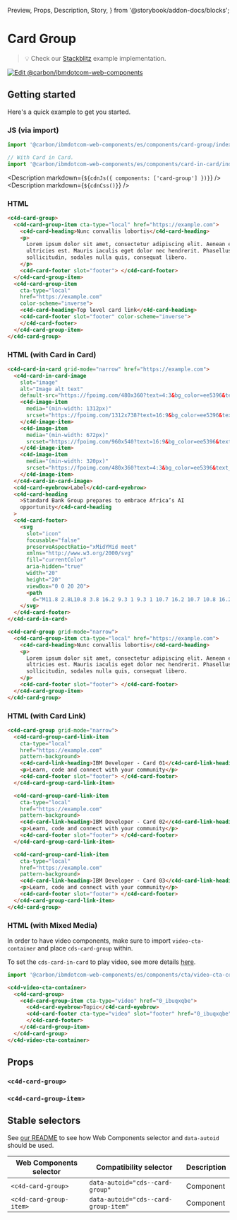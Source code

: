   Preview,
  Props,
  Description,
  Story,
} from '@storybook/addon-docs/blocks';

# Card Group

> 💡 Check our
> [Stackblitz](https://stackblitz.com/github/carbon-design-system/carbon-for-ibm-dotcom/tree/main/packages/web-components/examples/stackblitz/components/card-group)
> example implementation.

[![Edit @carbon/ibmdotcom-web-components](https://codesandbox.io/static/img/play-codesandbox.svg)](https://stackblitz.com/github/carbon-design-system/carbon-for-ibm-dotcom/tree/main/packages/web-components/examples/codesandbox/components/card-group)

## Getting started

Here's a quick example to get you started.

### JS (via import)

```javascript
import '@carbon/ibmdotcom-web-components/es/components/card-group/index.js';

// With Card in Card.
import '@carbon/ibmdotcom-web-components/es/components/card-in-card/index.js';
```

<Description markdown={`${cdnJs({ components: ['card-group'] })}`} />
<Description markdown={`${cdnCss()}`} />

### HTML

```html
<c4d-card-group>
  <c4d-card-group-item cta-type="local" href="https://example.com">
    <c4d-card-heading>Nunc convallis lobortis</c4d-card-heading>
    <p>
      Lorem ipsum dolor sit amet, consectetur adipiscing elit. Aenean et
      ultricies est. Mauris iaculis eget dolor nec hendrerit. Phasellus at elit
      sollicitudin, sodales nulla quis, consequat libero.
    </p>
    <c4d-card-footer slot="footer"> </c4d-card-footer>
  </c4d-card-group-item>
  <c4d-card-group-item
    cta-type="local"
    href="https://example.com"
    color-scheme="inverse">
    <c4d-card-heading>Top level card link</c4d-card-heading>
    <c4d-card-footer slot="footer" color-scheme="inverse">
    </c4d-card-footer>
  </c4d-card-group-item>
</c4d-card-group>
```

### HTML (with Card in Card)

```html
<c4d-card-in-card grid-mode="narrow" href="https://example.com">
  <c4d-card-in-card-image
    slot="image"
    alt="Image alt text"
    default-src="https://fpoimg.com/480x360?text=4:3&bg_color=ee5396&text_color=161616">
    <c4d-image-item
      media="(min-width: 1312px)"
      srcset="https://fpoimg.com/1312x738?text=16:9&bg_color=ee5396&text_color=161616">
    </c4d-image-item>
    <c4d-image-item
      media="(min-width: 672px)"
      srcset="https://fpoimg.com/960x540?text=16:9&bg_color=ee5396&text_color=161616">
    </c4d-image-item>
    <c4d-image-item
      media="(min-width: 320px)"
      srcset="https://fpoimg.com/480x360?text=4:3&bg_color=ee5396&text_color=161616">
    </c4d-image-item>
  </c4d-card-in-card-image>
  <c4d-card-eyebrow>Label</c4d-card-eyebrow>
  <c4d-card-heading
    >Standard Bank Group prepares to embrace Africa’s AI
    opportunity</c4d-card-heading
  >
  <c4d-card-footer>
    <svg
      slot="icon"
      focusable="false"
      preserveAspectRatio="xMidYMid meet"
      xmlns="http://www.w3.org/2000/svg"
      fill="currentColor"
      aria-hidden="true"
      width="20"
      height="20"
      viewBox="0 0 20 20">
      <path
        d="M11.8 2.8L10.8 3.8 16.2 9.3 1 9.3 1 10.7 16.2 10.7 10.8 16.2 11.8 17.2 19 10z"></path>
    </svg>
  </c4d-card-footer>
</c4d-card-in-card>

<c4d-card-group grid-mode="narrow">
  <c4d-card-group-item cta-type="local" href="https://example.com">
    <c4d-card-heading>Nunc convallis lobortis</c4d-card-heading>
    <p>
      Lorem ipsum dolor sit amet, consectetur adipiscing elit. Aenean et
      ultricies est. Mauris iaculis eget dolor nec hendrerit. Phasellus at elit
      sollicitudin, sodales nulla quis, consequat libero.
    </p>
    <c4d-card-footer slot="footer"> </c4d-card-footer>
  </c4d-card-group-item>
</c4d-card-group>
```

### HTML (with Card Link)

```html
<c4d-card-group grid-mode="narrow">
  <c4d-card-group-card-link-item
    cta-type="local"
    href="https://example.com"
    pattern-background>
    <c4d-card-link-heading>IBM Developer - Card 01</c4d-card-link-heading>
    <p>Learn, code and connect with your community</p>
    <c4d-card-footer slot="footer"> </c4d-card-footer>
  </c4d-card-group-card-link-item>

  <c4d-card-group-card-link-item
    cta-type="local"
    href="https://example.com"
    pattern-background>
    <c4d-card-link-heading>IBM Developer - Card 02</c4d-card-link-heading>
    <p>Learn, code and connect with your community</p>
    <c4d-card-footer slot="footer"> </c4d-card-footer>
  </c4d-card-group-card-link-item>

  <c4d-card-group-card-link-item
    cta-type="local"
    href="https://example.com"
    pattern-background>
    <c4d-card-link-heading>IBM Developer - Card 03</c4d-card-link-heading>
    <p>Learn, code and connect with your community</p>
    <c4d-card-footer slot="footer"> </c4d-card-footer>
  </c4d-card-group-card-link-item>
</c4d-card-group>
```

### HTML (with Mixed Media)

In order to have video components, make sure to import `video-cta-container` and
place `cds-card-group` within.

To set the `cds-card-in-card` to play video, see more details
[here](https://www.ibm.com/standards/carbon/web-components/?path=/docs/components-card-in-card--default).

```javascript
import '@carbon/ibmdotcom-web-components/es/components/cta/video-cta-container.js';
```

```html
<c4d-video-cta-container>
  <c4d-card-group>
    <c4d-card-group-item cta-type="video" href="0_ibuqxqbe">
      <c4d-card-eyebrow>Topic</c4d-card-eyebrow>
      <c4d-card-footer cta-type="video" slot="footer" href="0_ibuqxqbe">
      </c4d-card-footer>
    </c4d-card-group-item>
  </c4d-card-group>
</c4d-video-cta-container>
```

## Props

### `<c4d-card-group>`

<Props of="cds-card-group" />

### `<c4d-card-group-item>`

<Props of="cds-card-group-item" />

## Stable selectors

See
[our README](https://github.com/carbon-design-system/carbon-for-ibm-dotcom/tree/main/packages/web-components#stable-selectors-for-analytics-and-integratione2e-testing-in-web-components)
to see how Web Components selector and `data-autoid` should be used.

| Web Components selector | Compatibility selector               | Description |
| ----------------------- | ------------------------------------ | ----------- |
| `<c4d-card-group>`      | `data-autoid="cds--card-group"`      | Component   |
| `<c4d-card-group-item>` | `data-autoid="cds--card-group-item"` | Component   |

<Description markdown={contributing} />
